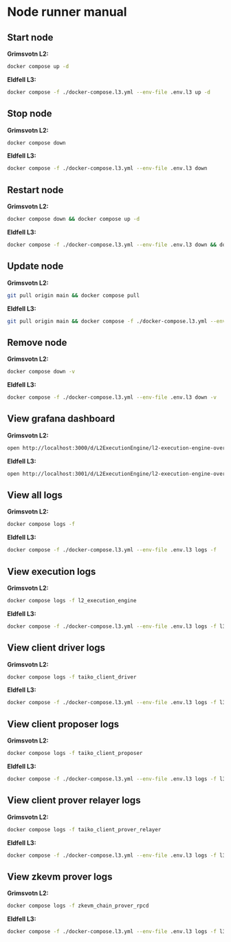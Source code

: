 # Node runner manual

## Start node

**Grimsvotn L2:**

```sh
docker compose up -d
```

**Eldfell L3:**

```sh
docker compose -f ./docker-compose.l3.yml --env-file .env.l3 up -d
```

## Stop node

**Grimsvotn L2:**

```sh
docker compose down
```

**Eldfell L3:**

```sh
docker compose -f ./docker-compose.l3.yml --env-file .env.l3 down
```

## Restart node

**Grimsvotn L2:**

```sh
docker compose down && docker compose up -d
```

**Eldfell L3:**

```sh
docker compose -f ./docker-compose.l3.yml --env-file .env.l3 down && docker compose -f ./docker-compose.l3.yml --env-file .env.l3 up -d
```

## Update node

**Grimsvotn L2:**

```sh
git pull origin main && docker compose pull
```

**Eldfell L3:**

```sh
git pull origin main && docker compose -f ./docker-compose.l3.yml --env-file .env.l3 pull
```

## Remove node

**Grimsvotn L2:**

```sh
docker compose down -v
```

**Eldfell L3:**

```sh
docker compose -f ./docker-compose.l3.yml --env-file .env.l3 down -v
```

## View grafana dashboard

**Grimsvotn L2:**

```sh
open http://localhost:3000/d/L2ExecutionEngine/l2-execution-engine-overview
```

**Eldfell L3:**

```sh
open http://localhost:3001/d/L2ExecutionEngine/l2-execution-engine-overview
```

## View all logs

**Grimsvotn L2:**

```sh
docker compose logs -f
```

**Eldfell L3:**

```sh
docker compose -f ./docker-compose.l3.yml --env-file .env.l3 logs -f
```

## View execution logs

**Grimsvotn L2:**

```sh
docker compose logs -f l2_execution_engine
```

**Eldfell L3:**

```sh
docker compose -f ./docker-compose.l3.yml --env-file .env.l3 logs -f l3_execution_engine
```

## View client driver logs

**Grimsvotn L2:**

```sh
docker compose logs -f taiko_client_driver
```

**Eldfell L3:**

```sh
docker compose -f ./docker-compose.l3.yml --env-file .env.l3 logs -f l3_taiko_client_driver
```

## View client proposer logs

**Grimsvotn L2:**

```sh
docker compose logs -f taiko_client_proposer
```

**Eldfell L3:**

```sh
docker compose -f ./docker-compose.l3.yml --env-file .env.l3 logs -f l3_taiko_client_proposer
```

## View client prover relayer logs

**Grimsvotn L2:**

```sh
docker compose logs -f taiko_client_prover_relayer
```

**Eldfell L3:**

```sh
docker compose -f ./docker-compose.l3.yml --env-file .env.l3 logs -f l3_taiko_client_prover_relayer
```

## View zkevm prover logs

**Grimsvotn L2:**

```sh
docker compose logs -f zkevm_chain_prover_rpcd
```

**Eldfell L3:**

```sh
docker compose -f ./docker-compose.l3.yml --env-file .env.l3 logs -f l3_zkevm_chain_prover_rpcd
```
